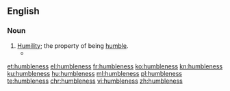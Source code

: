 ==English==

===Noun===
{{en-noun|-}}

# [[humility|Humility]]; the property of being [[humble]].
#*{{quote-book|year=1918|author={{w|W. B. Maxwell}}
|title=The Mirror and the Lamp
|chapter=2|url=http://openlibrary.org/works/OL1097634W
|passage=''That'' the young Mr. Churchills liked—but they did not like him coming round of an evening and drinking weak whisky-and-water while he held forth on railway debentures and corporation loans. Mr. Barrett, however, by fawning and flattery, seemed to be able to make not only Mrs. Churchill but everyone else do what he desired. And if the arts of '''humbleness''' failed him, he overcame you by sheer impudence.}}

[[et:humbleness]]
[[el:humbleness]]
[[fr:humbleness]]
[[ko:humbleness]]
[[kn:humbleness]]
[[ku:humbleness]]
[[hu:humbleness]]
[[ml:humbleness]]
[[pl:humbleness]]
[[te:humbleness]]
[[chr:humbleness]]
[[vi:humbleness]]
[[zh:humbleness]]